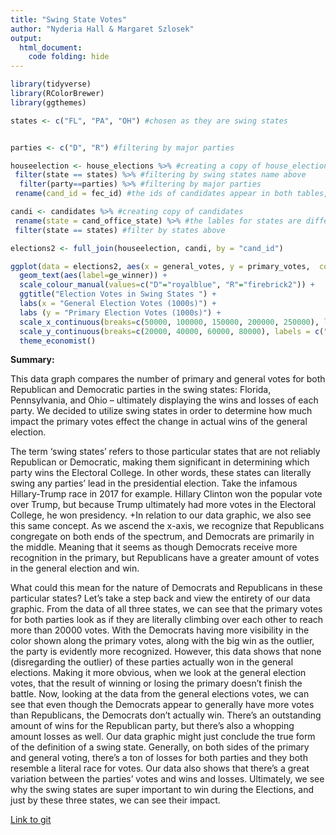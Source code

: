 ```yaml
---
title: "Swing State Votes"
author: "Nyderia Hall & Margaret Szlosek"
output:
  html_document:
    code folding: hide
---
```

```r
library(tidyverse)
library(RColorBrewer)
library(ggthemes)

```

```r

states <- c("FL", "PA", "OH") #chosen as they are swing states


parties <- c("D", "R") #filtering by major parties

houseelection <- house_elections %>% #creating a copy of house_elections
 filter(state == states) %>% #filtering by swing states name above
  filter(party==parties) %>% #filtering by major parties
 rename(cand_id = fec_id) #the ids of candidates appear in both tables, but under different names, so one is being renamed

candi <- candidates %>% #creating copy of candidates
 rename(state = cand_office_state) %>% #the lables for states are different for the two data sets, so they must be renamed so they can merge properly
 filter(state == states) #filter by states above

elections2 <- full_join(houseelection, candi, by = "cand_id")

ggplot(data = elections2, aes(x = general_votes, y = primary_votes,  colour = party)) +
  geom_text(aes(label=ge_winner)) +
  scale_colour_manual(values=c("D"="royalblue", "R"="firebrick2")) +
  ggtitle("Election Votes in Swing States ") +
  labs(x = "General Election Votes (1000s)") +
  labs (y = "Primary Election Votes (1000s)") +
  scale_x_continuous(breaks=c(50000, 100000, 150000, 200000, 250000), labels = c("50", "100", "150", "200", "250")) +
  scale_y_continuous(breaks=c(20000, 40000, 60000, 80000), labels = c("20,", "40", "60", "80")) +
  theme_economist()


```


**Summary:**

This data graph compares the number of primary and general votes for both Republican and Democratic parties in the swing states: Florida, Pennsylvania, and Ohio -- ultimately displaying the wins and losses of each party. We decided to utilize swing states in order to determine how much impact the primary votes effect the change in actual wins of the general election.

The term ‘swing states’ refers to those particular states that are not reliably Republican or Democratic, making them significant in determining which party wins the Electoral College. In other words, these states can literally swing any parties’ lead in the presidential election. Take the infamous Hillary-Trump race in 2017 for example. Hillary Clinton won the popular vote over Trump, but because Trump ultimately had more votes in the Electoral College, he won presidency.
+In relation to our data graphic, we also see this same concept. As we ascend the x-axis, we recognize that Republicans congregate on both ends of the spectrum, and Democrats are primarily in the middle. Meaning that it seems as though Democrats receive more recognition in the primary, but Republicans have a greater amount of votes in the general election and win. 

What could this mean for the nature of Democrats and Republicans in these particular states? Let’s take a step back and view the entirety of our data graphic. From the data of all three states, we can see that the primary votes for both parties look as if they are literally climbing over each other to reach more than 20000 votes. With the Democrats having more visibility in the color shown along the primary votes, along with the big win as the outlier, the party is evidently more recognized. However, this data shows that none (disregarding the outlier) of these parties actually won in the general elections. Making it more obvious, when we look at the general election votes, that the result of winning or losing the primary doesn’t finish the battle. Now, looking at the data from the general elections votes, we can see that even though the Democrats appear to generally have more votes than Republicans, the Democrats don’t actually win. There’s an outstanding amount of wins for the Republican party, but there’s also a whopping amount losses as well. Our data graphic might just conclude the true form of the definition of a swing state. Generally, on both sides of the primary and general voting, there’s a ton of losses for both parties and they both resemble a literal race for votes. Our data also shows that there’s a great variation between the parties’ votes and wins and losses. Ultimately, we see why the swing states are super important to win during the Elections, and just by these three states, we can see their impact. 

[Link to git](https://github.com/Nyderia/MNGroup)